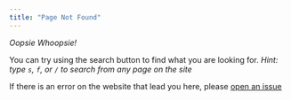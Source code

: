 ```yaml
---
title: "Page Not Found"
---
```


_Oopsie Whoopsie!_

You can try using the search button to find what you are looking for. _Hint: type `s`, `f`, or `/` to search from any page on the site_

If there is an error on the website that lead you here, please [open an issue]({{ meta website.site-url }}/issues)

<!-- In the meantime, enjoy this random image of a cat from [Unsplash](https://unsplash.com/) -->

<!-- {{ unsplash keywords="cat" }} -->